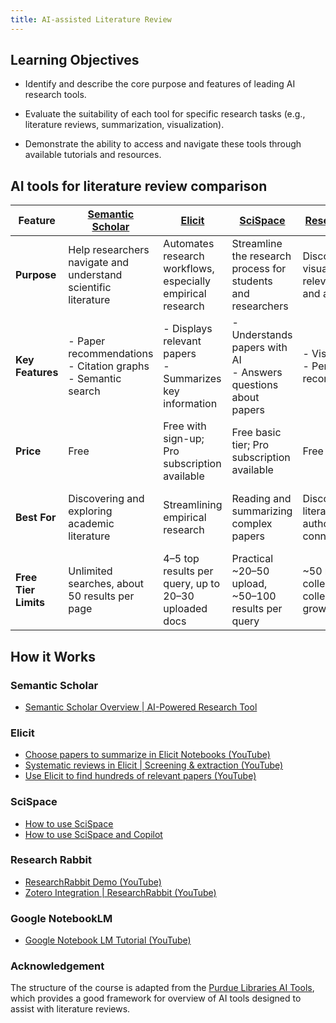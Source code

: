 ```yaml
---
title: AI-assisted Literature Review
---
```


:::{.callout-tip}
## Learning Objectives

- Identify and describe the core purpose and features of leading AI research tools.

- Evaluate the suitability of each tool for specific research tasks (e.g., literature reviews, summarization, visualization).

- Demonstrate the ability to access and navigate these tools through available tutorials and resources.
:::


## AI tools for literature review comparison
::: {.table-sm style="font-size: 0.75em;"}

| **Feature** | **[Semantic Scholar](https://www.semanticscholar.org/)** | **[Elicit](https://elicit.com/)** | **[SciSpace](https://typeset.io/)** | **[Research Rabbit](https://www.researchrabbit.ai/)** | **[Google NotebookLM](https://notebooklm.google/)** |
|------------|--------------|----------------|--------------|-----------------|---------------|
| **Purpose** | Help researchers navigate and understand scientific literature | Automates research workflows, especially empirical research | Streamline the research process for students and researchers | Discovers and visualizes relevant literature and authors | Organize, explore, and summarize personal documents using AI |
| **Key Features** | - Paper recommendations  <br> - Citation graphs  <br> - Semantic search | - Displays relevant papers  <br> - Summarizes key information | - Understands papers with AI  <br> - Answers questions about papers | - Visualizations  <br> - Personalized recommendations | - Summarizes and organizes notes  <br> - Connects ideas across documents |
| **Price** | Free | Free with sign-up; Pro subscription available | Free basic tier; Pro subscription available | Free | Free (experimental beta) |
| **Best For** | Discovering and exploring academic literature | Streamlining empirical research | Reading and summarizing complex papers | Discovering literature and author connections | Organizing and exploring research ideas with AI assistance |
| **Free Tier Limits** | Unlimited searches, about 50 results per page | 4–5 top results per query, up to 20–30 uploaded docs | Practical ~20–50 upload, ~50–100 results per query | ~50 results per collection, collections can grow to hundreds | Up to 20–30 personal documents per notebook |

:::

## How it Works

### Semantic Scholar

- [Semantic Scholar Overview | AI-Powered Research Tool](https://www.youtube.com/watch?v=U25ZhuokyG4)


### Elicit

- [Choose papers to summarize in Elicit Notebooks (YouTube)](https://www.youtube.com/watch?v=7WkjpblrrQw)
- [Systematic reviews in Elicit | Screening & extraction (YouTube)](https://www.youtube.com/watch?v=6C6wJfvvPlw)
- [Use Elicit to find hundreds of relevant papers (YouTube)](https://www.youtube.com/watch?v=kI6wG46ua2E)


### SciSpace

- [How to use SciSpace](https://www.youtube.com/watch?v=gk7O2o_6CY4)
- [How to use SciSpace and Copilot](https://www.youtube.com/watch?v=TV1tfPzQGfU)


### Research Rabbit

- [ResearchRabbit Demo (YouTube)](https://www.youtube.com/watch?v=16eOHCbi9fI&t=112s)
- [Zotero Integration | ResearchRabbit (YouTube)](https://www.youtube.com/watch?v=eM7h4lol2lY&t=67s)

### Google NotebookLM

- [Google Notebook LM Tutorial (YouTube)](https://www.youtube.com/watch?v=UG0DP6nVnrc)

### Acknowledgement
The structure of the course is adapted from the [Purdue Libraries AI Tools](https://guides.lib.purdue.edu/c.php?g=1371380&p=10592801), which provides a good framework for overview of AI tools designed to assist with literature reviews.
